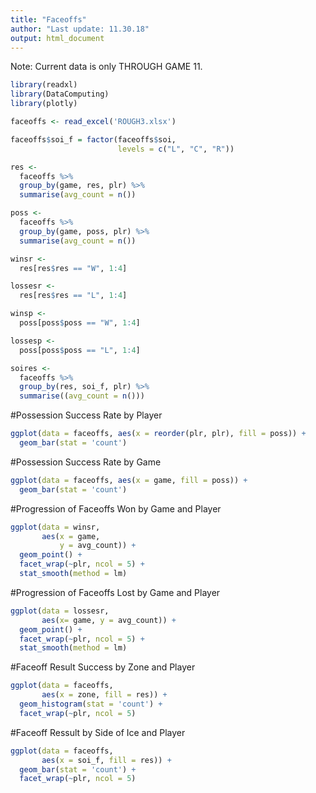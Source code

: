```yaml
---
title: "Faceoffs"
author: "Last update: 11.30.18"
output: html_document
---
```

Note: Current data is only THROUGH GAME 11. 
```r
library(readxl)
library(DataComputing)
library(plotly)

faceoffs <- read_excel('ROUGH3.xlsx')

faceoffs$soi_f = factor(faceoffs$soi,
                        levels = c("L", "C", "R"))

res <- 
  faceoffs %>%
  group_by(game, res, plr) %>%
  summarise(avg_count = n())

poss <-
  faceoffs %>%
  group_by(game, poss, plr) %>%
  summarise(avg_count = n())

winsr <-
  res[res$res == "W", 1:4]

lossesr <-
  res[res$res == "L", 1:4]

winsp <-
  poss[poss$poss == "W", 1:4]

lossesp <-
  poss[poss$poss == "L", 1:4]

soires <-
  faceoffs %>%
  group_by(res, soi_f, plr) %>%
  summarise((avg_count = n()))
```

#Possession Success Rate by Player
```r
ggplot(data = faceoffs, aes(x = reorder(plr, plr), fill = poss)) +
  geom_bar(stat = 'count')
```

#Possession Success Rate by Game
```r
ggplot(data = faceoffs, aes(x = game, fill = poss)) +
  geom_bar(stat = 'count')
```

#Progression of Faceoffs Won by Game and Player
```r
ggplot(data = winsr, 
       aes(x = game, 
           y = avg_count)) +
  geom_point() +
  facet_wrap(~plr, ncol = 5) +
  stat_smooth(method = lm)
```

#Progression of Faceoffs Lost by Game and Player
```r
ggplot(data = lossesr,
       aes(x= game, y = avg_count)) +
  geom_point() +
  facet_wrap(~plr, ncol = 5) +
  stat_smooth(method = lm)
```

#Faceoff Result Success by Zone and Player
```r
ggplot(data = faceoffs,
       aes(x = zone, fill = res)) +
  geom_histogram(stat = 'count') +
  facet_wrap(~plr, ncol = 5)
```

#Faceoff Ressult by Side of Ice and Player
```r
ggplot(data = faceoffs,
       aes(x = soi_f, fill = res)) +
  geom_bar(stat = 'count') +
  facet_wrap(~plr, ncol = 5)
```
